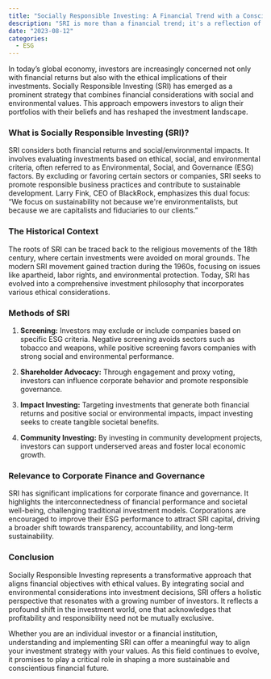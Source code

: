 ```yaml
---
title: "Socially Responsible Investing: A Financial Trend with a Conscience"
description: "SRI is more than a financial trend; it's a reflection of an evolving societal attitude towards money and ethics."
date: "2023-08-12"
categories:
  - ESG
---
```


In today's global economy, investors are increasingly concerned not only with financial returns but also with the ethical implications of their investments. Socially Responsible Investing (SRI) has emerged as a prominent strategy that combines financial considerations with social and environmental values. This approach empowers investors to align their portfolios with their beliefs and has reshaped the investment landscape.

### What is Socially Responsible Investing (SRI)?

SRI considers both financial returns and social/environmental impacts. It involves evaluating investments based on ethical, social, and environmental criteria, often referred to as Environmental, Social, and Governance (ESG) factors. By excluding or favoring certain sectors or companies, SRI seeks to promote responsible business practices and contribute to sustainable development. Larry Fink, CEO of BlackRock, emphasizes this dual focus: "We focus on sustainability not because we\'re environmentalists, but because we are capitalists and fiduciaries to our clients."

### The Historical Context

The roots of SRI can be traced back to the religious movements of the 18th century, where certain investments were avoided on moral grounds. The modern SRI movement gained traction during the 1960s, focusing on issues like apartheid, labor rights, and environmental protection. Today, SRI has evolved into a comprehensive investment philosophy that incorporates various ethical considerations.

### Methods of SRI

1.  **Screening:** Investors may exclude or include companies based on specific ESG criteria. Negative screening avoids sectors such as tobacco and weapons, while positive screening favors companies with strong social and environmental performance.

2.  **Shareholder Advocacy:** Through engagement and proxy voting, investors can influence corporate behavior and promote responsible governance.

3.  **Impact Investing:** Targeting investments that generate both financial returns and positive social or environmental impacts, impact investing seeks to create tangible societal benefits.

4.  **Community Investing:** By investing in community development projects, investors can support underserved areas and foster local economic growth.

### Relevance to Corporate Finance and Governance

SRI has significant implications for corporate finance and governance. It highlights the interconnectedness of financial performance and societal well-being, challenging traditional investment models. Corporations are encouraged to improve their ESG performance to attract SRI capital, driving a broader shift towards transparency, accountability, and long-term sustainability.

### Conclusion

Socially Responsible Investing represents a transformative approach that aligns financial objectives with ethical values. By integrating social and environmental considerations into investment decisions, SRI offers a holistic perspective that resonates with a growing number of investors. It reflects a profound shift in the investment world, one that acknowledges that profitability and responsibility need not be mutually exclusive.

Whether you are an individual investor or a financial institution, understanding and implementing SRI can offer a meaningful way to align your investment strategy with your values. As this field continues to evolve, it promises to play a critical role in shaping a more sustainable and conscientious financial future.
